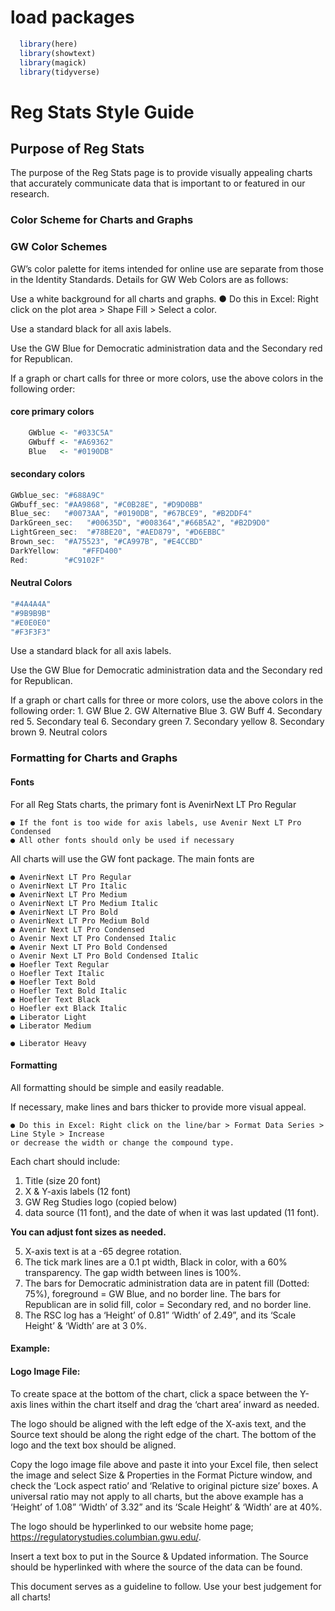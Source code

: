 # load packages

```r
  library(here)
  library(showtext)
  library(magick)
  library(tidyverse)
```

# Reg Stats Style Guide

## Purpose of Reg Stats

The purpose of the Reg Stats page is to provide visually appealing charts that accurately communicate data that is important to or featured in our research.

### Color Scheme for Charts and Graphs

### GW Color Schemes

GW's color palette for items intended for online use are separate from those in the Identity Standards. Details for GW Web Colors are as follows:

Use a white background for all charts and graphs. ● Do this in Excel: Right click on the plot area \> Shape Fill \> Select a color.

Use a standard black for all axis labels.

Use the GW Blue for Democratic administration data and the Secondary red for Republican.

If a graph or chart calls for three or more colors, use the above colors in the following order:

#### core primary colors

```r
    GWblue <- "#033C5A"
    GWbuff <- "#A69362"
    Blue   <- "#0190DB"
```

#### secondary colors

```r
GWblue_sec: "#688A9C" 
GWbuff_sec: "#AA9868", "#C0B28E", "#D9D0BB"
Blue_sec:   "#0073AA", "#0190DB", "#67BCE9", "#B2DDF4"
DarkGreen_sec:   "#00635D", "#008364","#66B5A2", "#B2D9D0"
LightGreen_sec:  "#78BE20", "#AED879", "#D6EBBC"
Brown_sec:  "#A75523", "#CA997B", "#E4CCBD"
DarkYellow:     "#FFD400"
Red:        "#C9102F"
```

#### Neutral Colors

```r
"#4A4A4A"
"#9B9B9B"
"#E0E0E0"
"#F3F3F3"
```

Use a standard black for all axis labels.

Use the GW Blue for Democratic administration data and the Secondary red for Republican.

If a graph or chart calls for three or more colors, use the above colors in the following order: 1. GW Blue 2. GW Alternative Blue 3. GW Buff 4. Secondary red 5. Secondary teal 6. Secondary green 7. Secondary yellow 8. Secondary brown 9. Neutral colors

### Formatting for Charts and Graphs

#### Fonts

For all Reg Stats charts, the primary font is AvenirNext LT Pro Regular

```         
● If the font is too wide for axis labels, use Avenir Next LT Pro Condensed
● All other fonts should only be used if necessary
```

All charts will use the GW font package. The main fonts are

```         
● AvenirNext LT Pro Regular
o AvenirNext LT Pro Italic
● AvenirNext LT Pro Medium
o AvenirNext LT Pro Medium Italic
● AvenirNext LT Pro Bold
o AvenirNext LT Pro Medium Bold
● Avenir Next LT Pro Condensed
o Avenir Next LT Pro Condensed Italic
● Avenir Next LT Pro Bold Condensed
o Avenir Next LT Pro Bold Condensed Italic
● Hoefler Text Regular
o Hoefler Text Italic
● Hoefler Text Bold
o Hoefler Text Bold Italic
● Hoefler Text Black
o Hoefler ext Black Italic
● Liberator Light
● Liberator Medium
```

```         
● Liberator Heavy
```

#### Formatting

All formatting should be simple and easily readable.

If necessary, make lines and bars thicker to provide more visual appeal.

```         
● Do this in Excel: Right click on the line/bar > Format Data Series > Line Style > Increase
or decrease the width or change the compound type.
```

Each chart should include:

1.  Title (size 20 font)
2.  X & Y-axis labels (12 font)
3.  GW Reg Studies logo (copied below)
4.  data source (11 font), and the date of when it was last updated (11 font).

**You can adjust font sizes as needed.**

5.  X-axis text is at a -65 degree rotation.
6.  The tick mark lines are a 0.1 pt width, Black in color, with a 60% transparency. The gap width between lines is 100%.
7.  The bars for Democratic administration data are in patent fill (Dotted: 75%), foreground = GW Blue, and no border line. The bars for Republican are in solid fill, color = Secondary red, and no border line.
8.  The RSC log has a 'Height' of 0.81" 'Width' of 2.49", and its 'Scale Height' & 'Width' are at 3 0%.

#### Example:

#### Logo Image File:

To create space at the bottom of the chart, click a space between the Y-axis lines within the chart itself and drag the 'chart area' inward as needed.

The logo should be aligned with the left edge of the X-axis text, and the Source text should be along the right edge of the chart. The bottom of the logo and the text box should be aligned.

Copy the logo image file above and paste it into your Excel file, then select the image and select Size & Properties in the Format Picture window, and check the 'Lock aspect ratio' and 'Relative to original picture size' boxes. A universal ratio may not apply to all charts, but the above example has a 'Height' of 1.08" 'Width' of 3.32" and its 'Scale Height' & 'Width' are at 40%.

The logo should be hyperlinked to our website home page; <https://regulatorystudies.columbian.gwu.edu/>.

Insert a text box to put in the Source & Updated information. The Source should be hyperlinked with where the source of the data can be found.

This document serves as a guideline to follow. Use your best judgement for all charts!
